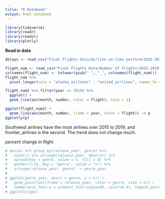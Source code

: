 ```yaml
---
title: "R Notebook"
output: html_notebook
---
```



```r
library(tidyverse)
library(readr)
library(readxl)
library(plotly)
```



**Read in data**
```r
delays <- read_csv("Final Flights Data/Airline on-time perform(2015-2019).csv") 

```
```r
flight_num <- read_csv("Final Flights Data/Number of Flights(2015-2019).csv") %>% na.omit()
colnames(flight_num) <- tolower(gsub(" ", "_", colnames(flight_num)))
flight_num %>% 
  pivot_longer(cols = "alaska_airlines" : "united_airlines", names_to = "flight", values_to = "number") -> flight_num2

flight_num2 %>% filter(year == 2019) %>% 
  ggplot() +
  geom_line(aes(month, number, color = flight), size = 1)
```
 

```r
ggplot(flight_num2) +
  geom_line(aes(month, number, frame = year, color = flight)) -> p
ggplotly(p)
```
Southwest airlines have the most airlines over 2015 to 2019, and frontier_airlines is the second. The trend does not change much. 

percent change in flight 



```r
# movies %>% group_by(release_year, genre) %>%
#   count() %>% arrange(release_year, desc(n)) %>% 
#   spread(key = genre, value = n, fill = 0) %>% 
#   gather(2:16, key = "genre", value = "n") %>% 
#   arrange(release_year, genre) -> genre_year
# 
# ggplot(genre_year, aes(x = genre, y = n)) +
#   geom_point(aes(frame = release_year, color = genre, size = n)) + 
#   theme(axis.text.x = element_text(angle=65, vjust=0.5), legend.position = "none") -> ppn
# ggplotly(ppn)
```

